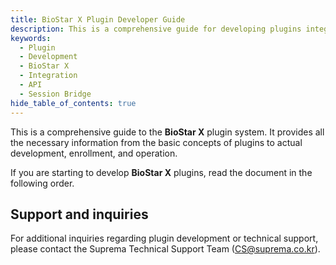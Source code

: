 ```yaml
---
title: BioStar X Plugin Developer Guide
description: This is a comprehensive guide for developing plugins integrated with the BioStar X platform.
keywords:
  - Plugin
  - Development
  - BioStar X
  - Integration
  - API
  - Session Bridge
hide_table_of_contents: true
---
```


This is a comprehensive guide to the **BioStar X** plugin system. It provides all the necessary information from the basic concepts of plugins to actual development, enrollment, and operation.

If you are starting to develop **BioStar X** plugins, read the document in the following order.

<Overview />

## Support and inquiries

For additional inquiries regarding plugin development or technical support, please contact the Suprema Technical Support Team (CS@suprema.co.kr).
